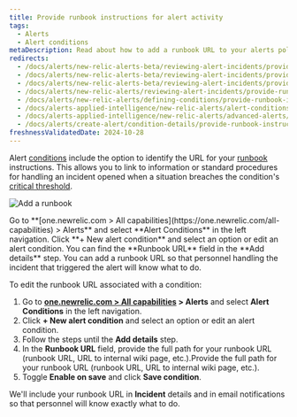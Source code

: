 ```yaml
---
title: Provide runbook instructions for alert activity
tags:
  - Alerts
  - Alert conditions
metaDescription: Read about how to add a runbook URL to your alerts policy condtion.
redirects:
  - /docs/alerts/new-relic-alerts-beta/reviewing-alert-incidents/providing-runbook-instructions-alerts
  - /docs/alerts/new-relic-alerts-beta/reviewing-alert-incidents/provide-runbook-instructions-alerts
  - /docs/alerts/new-relic-alerts-beta/reviewing-alert-incidents/provide-runbook-instructions-alert-activity
  - /docs/alerts/new-relic-alerts/reviewing-alert-incidents/provide-runbook-instructions-alert-activity
  - /docs/alerts/new-relic-alerts/defining-conditions/provide-runbook-instructions-alert-activity
  - /docs/alerts-applied-intelligence/new-relic-alerts/alert-conditions/provide-runbook-instructions-alert-activity
  - /docs/alerts-applied-intelligence/new-relic-alerts/advanced-alerts/understand-technical-concepts/provide-runbook-instructions-alert-activity
  - /docs/alerts/create-alert/condition-details/provide-runbook-instructions-alert-activity
freshnessValidatedDate: 2024-10-28
---
```


Alert [conditions](/docs/alerts/alert-conditions/create-alert-conditions) include the option to identify the URL for your [runbook](/docs/using-new-relic/welcome-new-relic/get-started/glossary#alert-runbook) instructions. This allows you to link to information or standard procedures for handling an incident opened when a situation breaches the condition's [critical threshold](/docs/alerts/new-relic-alerts-beta/configuring-alert-policies/define-thresholds-trigger-alert).

<img
  title="Add a runbook"
  alt="Add a runbook"
  src="/images/alerts_screenshot-crop_conditions-runbook.webp"
/>

<figcaption>
  Go to <DNT>**[one.newrelic.com > All capabilities](https://one.newrelic.com/all-capabilities) > Alerts**</DNT> and select <DNT>**Alert Conditions**</DNT> in the left navigation. Click <DNT>**+ New alert condition**</DNT> and select an option or edit an alert condition. You can find the <DNT>**Runbook URL**</DNT> field in the <DNT>**Add details**</DNT> step. You can add a runbook URL so that personnel handling the incident that triggered the alert will know what to do.
</figcaption>


To edit the runbook URL associated with a condition:

1. Go to <DNT>**[one.newrelic.com > All capabilities](https://one.newrelic.com/all-capabilities) > Alerts**</DNT> and select <DNT>**Alert Conditions**</DNT> in the left navigation.
2. Click <DNT>**+ New alert condition**</DNT> and select an option or edit an alert condition.
3. Follow the steps until the <DNT>**Add details**</DNT> step.
4. In the <DNT>**Runbook URL**</DNT> field, provide the full path for your runbook URL (runbook URL, URL to internal wiki page, etc.).Provide the full path for your runbook URL (runbook URL, URL to internal wiki page, etc.).
5. Toggle <DNT>**Enable on save**</DNT> and click <DNT>**Save condition**</DNT>.


We'll include your runbook URL in <DNT>**Incident**</DNT> details and in email notifications so that personnel will know exactly what to do.
